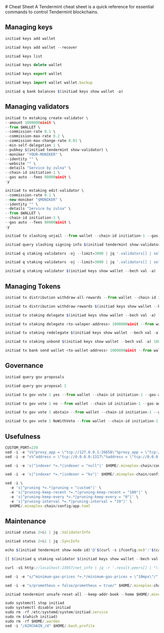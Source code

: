 

<Steps>
# Cheat Sheet
A Tendermint cheat sheet is a quick reference for essential commands to control Tendermint blockchains.

## Managing keys

```js filename="Generate new key"
initiad keys add wallet
```

```js filename="Recover key"
initiad keys add wallet --recover
```
```js filename="List all key"
initiad keys list
```
```js filename="Delete key"
initiad keys delete wallet
```
```js filename="Export key"
initiad keys export wallet
```
```js filename="Import key"
initiad keys import wallet wallet.backup
```
```js filename="Query wallet balances"
initiad q bank balances $(initiad keys show wallet -a)
```

## Managing validators
```js filename="Create validator"
initiad tx mstaking create-validator \
--amount 1000000uinit \
--from $WALLET \
--commission-rate 0.1 \
--commission-max-rate 0.2 \
--commission-max-change-rate 0.01 \
--min-self-delegation 1 \
--pubkey $(initiad tendermint show-validator) \
--moniker "YOUR-MONIKER" \
--identity "" \
--website "" \
--details "Service by zulna" \
--chain-id initiation-1 \
--gas auto --fees 80000uinit \
-y
```

```js filename="Edit validator"
initiad tx mstaking edit-validator \
--commission-rate 0.1 \
--new-moniker "$MONIKER" \
--identity "" \
--details "Service by zulna" \
--from $WALLET \
--chain-id initiation-1 \
--gas auto --fees 80000uinit \
-y
```

```js filename="Unjail validator"
initiad tx slashing unjail --from wallet --chain-id initiation-1 --gas-adjustment 1.5 --gas auto --fees 80000uinit -y
```

```js filename="Validator jail reason"
initiad query slashing signing-info $(initiad tendermint show-validator)
```
```js filename="List active validator"
initiad q staking validators -oj --limit=3000 | jq '.validators[] | select(.status=="BOND_STATUS_BONDED")' | jq -r '(.tokens|tonumber/pow(10; 6)|floor|tostring) + " \t " + .description.moniker' | sort -gr | nl
```
```js filename="List incative validator"
initiad q staking validators -oj --limit=3000 | jq '.validators[] | select(.status=="BOND_STATUS_UNBONDED")' | jq -r '(.tokens|tonumber/pow(10; 6)|floor|tostring) + " \t " + .description.moniker' | sort -gr | nl
```
```js filename="View validator details"
initiad q staking validator $(initiad keys show wallet --bech val -a)
```

## Managing Tokens

```js filename="Withdraw reward from all validator"
initiad tx distribution withdraw-all-rewards --from wallet --chain-id initiation-1 --gas-adjustment 1.5 --gas auto --fees 80000uinit -y
```
```js filename="Withdraw reward and commission"
initiad tx distribution withdraw-rewards $(initiad keys show wallet --bech val -a) --commission --from wallet --chain-id initiation-1 --gas-adjustment 1.5 --gas auto --fees 80000uinit -y
```
```js filename="Delegate tokens to your validator"
initiad tx staking delegate $(initiad keys show wallet --bech val -a) 1000000uinit --from wallet --chain-id initiation-1 --gas-adjustment 1.5 --gas auto --fees 80000uinit -y
```
```js filename="Delegate token to other validator, change <to-valoper-address> as you like"
initiad tx staking delegate <to-valoper-address> 1000000uinit --from wallet --chain-id initiation-1 --gas-adjustment 1.5 --gas auto --fees 80000uinit -y
```
```js filename="Redelegate to another validator"
initiad tx staking redelegate $(initiad keys show wallet --bech val -a) <to-valoper-address> 1000000uinit --from wallet --chain-id initiation-1 --gas-adjustment 1.5 --gas auto --fees 80000uinit -y
```
```js filename="Unbond token from your own validator"
initiad tx staking unbond $(initiad keys show wallet --bech val -a) 1000000uinit --from wallet --chain-id initiation-1 --gas-adjustment 1.5 --gas auto --fees 80000uinit -y
```
```js filename="Send token to the wallet"
initiad tx bank send wallet <to-wallet-address> 1000000uinit --from wallet --chain-id initiation-1 --gas-adjustment 1.5 --gas auto --fees 80000uinit -y
```
## Governance

```js filename="Query list proposal"
initiad query gov proposals
```
```js filename="View proposal by ID"
initiad query gov proposal 1
```
```js filename="Vote option yes"
initiad tx gov vote 1 yes --from wallet --chain-id initiation-1 --gas-adjustment 1.5 --gas auto --fees 80000uinit -y
```
```js filename="Vote option no"
initiad tx gov vote 1 no --from wallet --chain-id initiation-1 --gas-adjustment 1.5 --gas auto --fees 80000uinit -y
```
```js filename="Vote option asbtain"
initiad tx gov vote 1 abstain --from wallet --chain-id initiation-1 --gas-adjustment 1.5 --gas auto --fees 80000uinit -y
```
```js filename="Vote option NoWithVeto"
initiad tx gov vote 1 NoWithVeto --from wallet --chain-id initiation-1 --gas-adjustment 1.5 --gas auto --fees 80000uinit -y
```

## Usefulness

```js filename="Update custom port"
CUSTOM_PORT=239
sed -i -e "s%^proxy_app = \"tcp://127.0.0.1:26658\"%proxy_app = \"tcp://127.0.0.1:${CUSTOM_PORT}58\"%; s%^laddr = \"tcp://127.0.0.1:26657\"%laddr = \"tcp://127.0.0.1:${CUSTOM_PORT}57\"%; s%^pprof_laddr = \"localhost:6060\"%pprof_laddr = \"localhost:${CUSTOM_PORT}60\"%; s%^laddr = \"tcp://0.0.0.0:26656\"%laddr = \"tcp://0.0.0.0:${CUSTOM_PORT}56\"%; s%^prometheus_listen_addr = \":26660\"%prometheus_listen_addr = \":${CUSTOM_PORT}66\"%" $HOME/.mineplex-chain/config/config.toml
sed -i -e "s%^address = \"tcp://0.0.0.0:1317\"%address = \"tcp://0.0.0.0:${CUSTOM_PORT}17\"%; s%^address = \":8080\"%address = \":${CUSTOM_PORT}80\"%; s%^address = \"0.0.0.0:9090\"%address = \"0.0.0.0:${CUSTOM_PORT}90\"%; s%^address = \"0.0.0.0:9091\"%address = \"0.0.0.0:${CUSTOM_PORT}91\"%" $HOME/.mineplex-chain/config/app.toml
```
```js filename="Disable indexer"
sed -i -e 's|^indexer *=.*|indexer = "null"|' $HOME/.mineplex-chain/config/config.toml
```
```js filename="Enable indexer"
sed -i -e 's|^indexer *=.*|indexer = "kv"|' $HOME/.mineplex-chain/config/config.toml
```
```js filename="Pruning update"
sed -i \
  -e 's|^pruning *=.*|pruning = "custom"|' \
  -e 's|^pruning-keep-recent *=.*|pruning-keep-recent = "100"|' \
  -e 's|^pruning-keep-every *=.*|pruning-keep-every = "0"|' \
  -e 's|^pruning-interval *=.*|pruning-interval = "19"|' \
  $HOME/.mineplex-chain/config/app.toml
```

## Maintenance

```js filename="Get validator information"
initiad status 2>&1 | jq .ValidatorInfo
```
```js filename="Get sync information"
initiad status 2>&1 | jq .SyncInfo
```
```js filename="Get node peer"
echo $(initiad tendermint show-node-id)'@'$(curl -s ifconfig.me)':'$(cat $HOME/.mineplex-chain/config/config.toml | sed -n '/Address to listen for incoming connection/{n;p;}' | sed 's/.*://; s/".*//')
```
```js filename="Check validator keys"
[[ $(initiad q staking validator $(initiad keys show wallet --bech val -a) -oj | jq -r .consensus_pubkey.key) = $(initiad status | jq -r .ValidatorInfo.PubKey.value) ]] && echo -e "\n\e[1m\e[32mTrue\e[0m\n" || echo -e "\n\e[1m\e[31mFalse\e[0m\n"
```
```js filename="Get live peers"
curl -sS http://localhost:23957/net_info | jq -r '.result.peers[] | "\(.node_info.id)@\(.remote_ip):\(.node_info.listen_addr)"' | awk -F ':' '{print $1":"$(NF)}'
```
```js filename="Configure minimum gas prices"
sed -i -e "s/^minimum-gas-prices *=.*/minimum-gas-prices = \"10mpx\"/" $HOME/.mineplex-chain/config/app.toml
```
```js filename="Enable prometheus"
sed -i -e "s/prometheus = false/prometheus = true/" $HOME/.mineplex-chain/config/config.toml
```
```js filename="Reset chain data"
initiad tendermint unsafe-reset-all --keep-addr-book --home $HOME/.mineplex-chain --keep-addr-book
```
```js filename="Remove node"
sudo systemctl stop initiad
sudo systemctl disable initiad
sudo rm -rf /etc/systemd/system/initiad.service
sudo rm $(which initiad)
sudo rm -rf $HOME/.warden
sed -i "/AIRCHAIN_/d" $HOME/.bash_profile
```
</Steps>